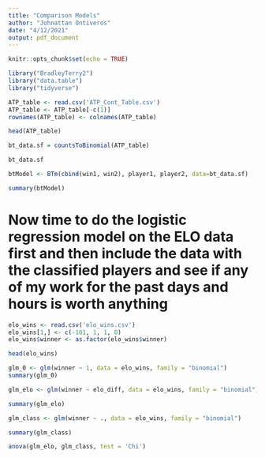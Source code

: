 ```yaml
---
title: "Comparison Models"
author: "Johnattan Ontiveros"
date: "4/12/2021"
output: pdf_document
---
```


```r
knitr::opts_chunk$set(echo = TRUE)
```

```r
library("BradleyTerry2")
library("data.table")
library("tidyverse")
```
```r
ATP_table <- read.csv('ATP_Cont_Table.csv')
ATP_table <- ATP_table[-c(1)]
rownames(ATP_table) <- colnames(ATP_table)

head(ATP_table)
```
```r
bt_data.sf = countsToBinomial(ATP_table)

bt_data.sf
```
```r
btModel <- BTm(cbind(win1, win2), player1, player2, data=bt_data.sf)
```

```r
summary(btModel)
```
# Now time to do the logistic regression model on the ELO data first and then include the data with the classified players and see if any of my work for the past days and hours is worth anything

```r
elo_wins <- read.csv('elo_wins.csv')
elo_wins[1,] <- c(-101, 1, 1, 0)
elo_wins$winner <- as.factor(elo_wins$winner)

head(elo_wins)
```

```r
glm_0 <- glm(winner ~ 1, data = elo_wins, family = "binomial")
summary(glm_0)

glm_elo <- glm(winner ~ elo_diff, data = elo_wins, family = "binomial")

summary(glm_elo)
```
```r
glm_class <- glm(winner ~ ., data = elo_wins, family = "binomial")

summary(glm_class)
```
```r
anova(glm_elo, glm_class, test = 'Chi')
```
